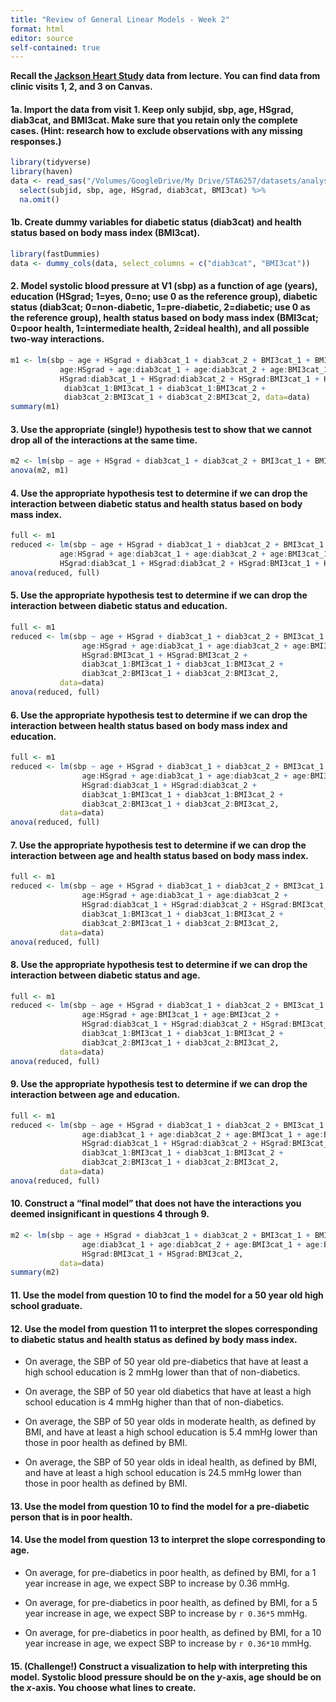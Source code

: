 ```yaml
---
title: "Review of General Linear Models - Week 2"
format: html
editor: source
self-contained: true
---
```


**Recall the [Jackson Heart Study](https://www.jacksonheartstudy.org/) data from lecture. You can find data from clinic visits 1, 2, and 3 on Canvas.**

#### 1a. Import the data from visit 1. Keep only subjid, sbp, age, HSgrad, diab3cat, and BMI3cat. Make sure that you retain only the complete cases. (Hint: research how to exclude observations with any missing responses.)

```r
library(tidyverse)
library(haven)
data <- read_sas("/Volumes/GoogleDrive/My Drive/STA6257/datasets/analysis1.sas7bdat") %>%
  select(subjid, sbp, age, HSgrad, diab3cat, BMI3cat) %>% 
  na.omit()
```

#### 1b. Create dummy variables for diabetic status (diab3cat) and health status based on body mass index (BMI3cat).

```r
library(fastDummies)
data <- dummy_cols(data, select_columns = c("diab3cat", "BMI3cat"))
```

#### 2. Model systolic blood pressure at V1 (sbp) as a function of age (years), education (HSgrad; 1=yes, 0=no; use 0 as the reference group), diabetic status (diab3cat; 0=non-diabetic, 1=pre-diabetic, 2=diabetic; use 0 as the reference group), health status based on body mass index (BMI3cat; 0=poor health, 1=intermediate health, 2=ideal health), and all possible two-way interactions. 

```r
m1 <- lm(sbp ~ age + HSgrad + diab3cat_1 + diab3cat_2 + BMI3cat_1 + BMI3cat_2 +
           age:HSgrad + age:diab3cat_1 + age:diab3cat_2 + age:BMI3cat_1 + age:BMI3cat_2 +
           HSgrad:diab3cat_1 + HSgrad:diab3cat_2 + HSgrad:BMI3cat_1 + HSgrad:BMI3cat_2 +
            diab3cat_1:BMI3cat_1 + diab3cat_1:BMI3cat_2 +
            diab3cat_2:BMI3cat_1 + diab3cat_2:BMI3cat_2, data=data)
summary(m1)
```

#### 3. Use the appropriate (single!) hypothesis test to show that we cannot drop all of the interactions **at the same time**.

```r
m2 <- lm(sbp ~ age + HSgrad + diab3cat_1 + diab3cat_2 + BMI3cat_1 + BMI3cat_2, data=data)
anova(m2, m1)
```

#### 4. Use the appropriate hypothesis test to determine if we can drop the interaction between diabetic status and health status based on body mass index. 

```r
full <- m1
reduced <- lm(sbp ~ age + HSgrad + diab3cat_1 + diab3cat_2 + BMI3cat_1 + BMI3cat_2 +
           age:HSgrad + age:diab3cat_1 + age:diab3cat_2 + age:BMI3cat_1 + age:BMI3cat_2 +
           HSgrad:diab3cat_1 + HSgrad:diab3cat_2 + HSgrad:BMI3cat_1 + HSgrad:BMI3cat_2, data=data)
anova(reduced, full)
```

#### 5. Use the appropriate hypothesis test to determine if we can drop the interaction between diabetic status and education. 

```r
full <- m1
reduced <- lm(sbp ~ age + HSgrad + diab3cat_1 + diab3cat_2 + BMI3cat_1 + BMI3cat_2 +
                age:HSgrad + age:diab3cat_1 + age:diab3cat_2 + age:BMI3cat_1 + age:BMI3cat_2 +
                HSgrad:BMI3cat_1 + HSgrad:BMI3cat_2 +
                diab3cat_1:BMI3cat_1 + diab3cat_1:BMI3cat_2 +
                diab3cat_2:BMI3cat_1 + diab3cat_2:BMI3cat_2, 
           data=data)
anova(reduced, full)
```

#### 6. Use the appropriate hypothesis test to determine if we can drop the interaction between health status based on body mass index and education. 

```r
full <- m1
reduced <- lm(sbp ~ age + HSgrad + diab3cat_1 + diab3cat_2 + BMI3cat_1 + BMI3cat_2 +
                age:HSgrad + age:diab3cat_1 + age:diab3cat_2 + age:BMI3cat_1 + age:BMI3cat_2 +
                HSgrad:diab3cat_1 + HSgrad:diab3cat_2 +
                diab3cat_1:BMI3cat_1 + diab3cat_1:BMI3cat_2 +
                diab3cat_2:BMI3cat_1 + diab3cat_2:BMI3cat_2, 
           data=data)
anova(reduced, full)
```

#### 7. Use the appropriate hypothesis test to determine if we can drop the interaction between age and health status based on body mass index. 

```r
full <- m1
reduced <- lm(sbp ~ age + HSgrad + diab3cat_1 + diab3cat_2 + BMI3cat_1 + BMI3cat_2 +
                age:HSgrad + age:diab3cat_1 + age:diab3cat_2 + 
                HSgrad:diab3cat_1 + HSgrad:diab3cat_2 + HSgrad:BMI3cat_1 + HSgrad:BMI3cat_2 +
                diab3cat_1:BMI3cat_1 + diab3cat_1:BMI3cat_2 +
                diab3cat_2:BMI3cat_1 + diab3cat_2:BMI3cat_2, 
           data=data)
anova(reduced, full)
```

#### 8. Use the appropriate hypothesis test to determine if we can drop the interaction between diabetic status and age. 

```r
full <- m1
reduced <- lm(sbp ~ age + HSgrad + diab3cat_1 + diab3cat_2 + BMI3cat_1 + BMI3cat_2 +
                age:HSgrad + age:BMI3cat_1 + age:BMI3cat_2 +
                HSgrad:diab3cat_1 + HSgrad:diab3cat_2 + HSgrad:BMI3cat_1 + HSgrad:BMI3cat_2 +
                diab3cat_1:BMI3cat_1 + diab3cat_1:BMI3cat_2 +
                diab3cat_2:BMI3cat_1 + diab3cat_2:BMI3cat_2, 
           data=data)
anova(reduced, full)
```

#### 9. Use the appropriate hypothesis test to determine if we can drop the interaction between age and education. 

```r
full <- m1
reduced <- lm(sbp ~ age + HSgrad + diab3cat_1 + diab3cat_2 + BMI3cat_1 + BMI3cat_2 +
                age:diab3cat_1 + age:diab3cat_2 + age:BMI3cat_1 + age:BMI3cat_2 +
                HSgrad:diab3cat_1 + HSgrad:diab3cat_2 + HSgrad:BMI3cat_1 + HSgrad:BMI3cat_2 +
                diab3cat_1:BMI3cat_1 + diab3cat_1:BMI3cat_2 +
                diab3cat_2:BMI3cat_1 + diab3cat_2:BMI3cat_2, 
           data=data)
anova(reduced, full)
```

#### 10. Construct a "final model" that does not have the interactions you deemed insignificant in questions 4 through 9. 

```r
m2 <- lm(sbp ~ age + HSgrad + diab3cat_1 + diab3cat_2 + BMI3cat_1 + BMI3cat_2 +
                age:diab3cat_1 + age:diab3cat_2 + age:BMI3cat_1 + age:BMI3cat_2 +
                HSgrad:BMI3cat_1 + HSgrad:BMI3cat_2, 
           data=data)
summary(m2)
```

#### 11. Use the model from question 10 to find the model for a 50 year old high school graduate.

\begin{align*}
\hat{y} =& `r 106.25710+0.35979*50+0.50995*1` - `r 0.42300+0.03161*50` \times \text{ pre-diabetic} + `r 16.72458-0.25546*50` \times \text{diabetic} \\ &- `r 4.29887+0.13274*50-5.52355` \times \text{ BMI}_{\text{moderate}} - `r 13.85030+0.21018*50+0.13121` \times \text{ BMI}_{\text{poor}}
\end{align*}

<!--- 
Note: I am having R do the calculation for me with the stuff in backticks. 
      When I plugged in values, I put them where they would go after plugging in.
      (Algebraically, combining like terms.)
      e.g., the coefficient for age is multiplied by 50, which is just a scalar, 
      so it's added to the intercept. 
--->

#### 12. Use the model from question 11 to interpret the slopes corresponding to diabetic status and health status as defined by body mass index.

- On average, the SBP of 50 year old pre-diabetics that have at least a high school education is 2 mmHg lower than that of non-diabetics.

- On average, the SBP of 50 year old diabetics that have at least a high school education is 4 mmHg higher than that of non-diabetics.

- On average, the SBP of 50 year olds in moderate health, as defined by BMI, and have at least a high school education is 5.4 mmHg lower than those in poor health as defined by BMI.

- On average, the SBP of 50 year olds in ideal health, as defined by BMI, and have at least a high school education is 24.5 mmHg lower than those in poor health as defined by BMI. 

#### 13. Use the model from question 10 to find the model for a pre-diabetic person that is in poor health.

\begin{align*}
\hat{y} =& `r 106.25710- 0.42300` + 0.35979 \times \text{ age} + 0.50995 \times \text{ HS grad} 
\end{align*}

#### 14. Use the model from question 13 to interpret the slope corresponding to age. 

- On average, for pre-diabetics in poor health, as defined by BMI, for a 1 year increase in age, we expect SBP to increase by 0.36 mmHg.

- On average, for pre-diabetics in poor health, as defined by BMI, for a 5 year increase in age, we expect SBP to increase by `r 0.36*5` mmHg.

- On average, for pre-diabetics in poor health, as defined by BMI, for a 10 year increase in age, we expect SBP to increase by `r 0.36*10` mmHg.

#### 15. (Challenge!) Construct a visualization to help with interpreting this model. Systolic blood pressure should be on the *y*-axis, age should be on the *x*-axis. You choose what lines to create. 





